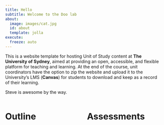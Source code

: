 ```yaml
---
title: Hello
subtitle: Welcome to the Doo lab
about:
  image: images/cat.jpg
  id: about
  template: jolla
execute: 
  freeze: auto
---
```


This is a website template for hosting Unit of Study content at **The University of Sydney**, aimed at providing an open, accessible, and flexible platform for teaching and learning. At the end of the course, unit coordinators have the option to zip the website and upload it to the University's LMS (**Canvas**) for students to download and keep as a record of their learning.

Steve is awesome by the way.

:::: {.columns}
::: {.column width="50%"}
# Outline
:::

::: {.column width="50%"}
# Assessments
:::
::::